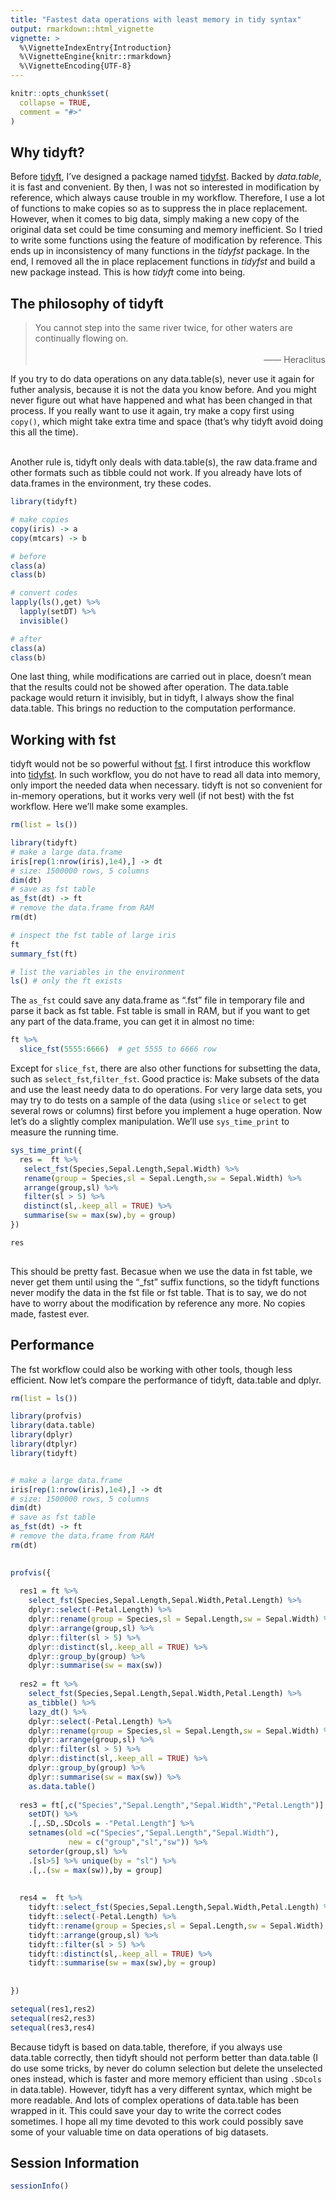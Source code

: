 ---
title: "Fastest data operations with least memory in tidy syntax"
output: rmarkdown::html_vignette
vignette: >
  %\VignetteIndexEntry{Introduction}
  %\VignetteEngine{knitr::rmarkdown}
  %\VignetteEncoding{UTF-8}
---

```{r, include = FALSE}
knitr::opts_chunk$set(
  collapse = TRUE,
  comment = "#>"
)
```

## Why tidyft?

Before [tidyft](https://github.com/hope-data-science/tidyft), I've designed a package named [tidyfst](https://github.com/hope-data-science/tidyfst). Backed by *data.table*, it is fast and convenient. By then, I was not so interested in modification by reference, which always cause trouble in my workflow. Therefore, I use a lot of functions to make copies so as to suppress the in place replacement. However, when it comes to big data, simply making a new copy of the original data set could be time consuming and memory inefficient. So I tried to write some functions using the feature of modification by reference. This ends up in inconsistency of many functions in the *tidyfst* package. In the end, I removed all the in place replacement functions in *tidyfst* and build a new package instead. This is how *tidyft* come into being.

## The philosophy of tidyft

> You cannot step into the same river twice, for other waters are continually flowing on. <br>
> <br>
> [—— Heraclitus]{style="float:right"}
> <br>

If you try to do data operations on any data.table(s), never use it again for futher analysis, because it is not the data you know before. And you might never figure out what have happened and what has been changed in that process. If you really want to use it again, try make a copy first using `copy()`, which might take extra time and space (that's why tidyft avoid doing this all the time).<br><br>

Another rule is, tidyft only deals with data.table(s), the raw data.frame and other formats such as tibble could not work. If you already have lots of data.frames in the environment, try these codes.

```{r setup}
library(tidyft)

# make copies
copy(iris) -> a
copy(mtcars) -> b

# before
class(a)
class(b)

# convert codes
lapply(ls(),get) %>%
  lapply(setDT) %>% 
  invisible()

# after
class(a)
class(b)
```

One last thing, while modifications are carried out in place, doesn't mean that the results could not be showed after operation. The data.table package would return it invisibly, but in tidyft, I always show the final data.table. This brings no reduction to the computation performance.

## Working with fst

tidyft would not be so powerful without [fst](https://github.com/fstpackage/fst). I first introduce this workflow into [tidyfst](https://hope-data-science.github.io/tidyfst/articles/example5_fst.html). In such workflow, you do not have to read all data into memory, only import the needed data when necessary. tidyft is not so convenient for in-memory operations, but it works very well (if not best) with the fst workflow. Here we'll make some examples.

```{r}
rm(list = ls())

library(tidyft)
# make a large data.frame
iris[rep(1:nrow(iris),1e4),] -> dt
# size: 1500000 rows, 5 columns
dim(dt)
# save as fst table
as_fst(dt) -> ft
# remove the data.frame from RAM
rm(dt)

# inspect the fst table of large iris
ft
summary_fst(ft)

# list the variables in the environment
ls() # only the ft exists
```

The `as_fst` could save any data.frame as ".fst" file in temporary file and parse it back as fst table. Fst table is small in RAM, but if you want to get any part of the data.frame, you can get it in almost no time:

```{r}
ft %>% 
  slice_fst(5555:6666)  # get 5555 to 6666 row
```



Except for `slice_fst`, there are also other functions for subsetting the data, such as `select_fst`,`filter_fst`. Good practice is: Make subsets of the data and use the least needy data to do operations. For very large data sets, you may try to do tests on a sample of the data (using `slice` or `select` to get several rows or columns) first before you implement a huge operation. Now let's do a slightly complex manipulation. We'll use `sys_time_print` to measure the running time.

```{r}

sys_time_print({
  res =  ft %>% 
   select_fst(Species,Sepal.Length,Sepal.Width) %>% 
   rename(group = Species,sl = Sepal.Length,sw = Sepal.Width) %>% 
   arrange(group,sl) %>% 
   filter(sl > 5) %>% 
   distinct(sl,.keep_all = TRUE) %>% 
   summarise(sw = max(sw),by = group)
})

res
  
```

This should be pretty fast. Becasue when we use the data in fst table, we never get them until using the "_fst" suffix functions, so the tidyft functions never modify the data in the fst file or fst table. That is to say, we do not have to worry about the modification by reference any more. No copies made, fastest ever.

## Performance
The fst workflow could also be working with other tools, though less efficient. Now let's compare the performance of tidyft, data.table and dplyr.

```{r}

rm(list = ls())

library(profvis)
library(data.table)
library(dplyr)
library(dtplyr)
library(tidyft)


# make a large data.frame
iris[rep(1:nrow(iris),1e4),] -> dt
# size: 1500000 rows, 5 columns
dim(dt)
# save as fst table
as_fst(dt) -> ft
# remove the data.frame from RAM
rm(dt)
  

profvis({
  
  res1 = ft %>% 
    select_fst(Species,Sepal.Length,Sepal.Width,Petal.Length) %>% 
    dplyr::select(-Petal.Length) %>% 
    dplyr::rename(group = Species,sl = Sepal.Length,sw = Sepal.Width) %>% 
    dplyr::arrange(group,sl) %>% 
    dplyr::filter(sl > 5) %>% 
    dplyr::distinct(sl,.keep_all = TRUE) %>% 
    dplyr::group_by(group) %>% 
    dplyr::summarise(sw = max(sw))
  
  res2 = ft %>% 
    select_fst(Species,Sepal.Length,Sepal.Width,Petal.Length) %>% 
    as_tibble() %>% 
    lazy_dt() %>% 
    dplyr::select(-Petal.Length) %>% 
    dplyr::rename(group = Species,sl = Sepal.Length,sw = Sepal.Width) %>% 
    dplyr::arrange(group,sl) %>% 
    dplyr::filter(sl > 5) %>% 
    dplyr::distinct(sl,.keep_all = TRUE) %>% 
    dplyr::group_by(group) %>% 
    dplyr::summarise(sw = max(sw)) %>% 
    as.data.table()
  
  res3 = ft[,c("Species","Sepal.Length","Sepal.Width","Petal.Length")] %>%  
    setDT() %>%
    .[,.SD,.SDcols = -"Petal.Length"] %>% 
    setnames(old =c("Species","Sepal.Length","Sepal.Width"),
             new = c("group","sl","sw")) %>% 
    setorder(group,sl) %>% 
    .[sl>5] %>% unique(by = "sl") %>% 
    .[,.(sw = max(sw)),by = group]
  
  
  res4 =  ft %>% 
    tidyft::select_fst(Species,Sepal.Length,Sepal.Width,Petal.Length) %>% 
    tidyft::select(-Petal.Length) %>% 
    tidyft::rename(group = Species,sl = Sepal.Length,sw = Sepal.Width) %>% 
    tidyft::arrange(group,sl) %>% 
    tidyft::filter(sl > 5) %>% 
    tidyft::distinct(sl,.keep_all = TRUE) %>% 
    tidyft::summarise(sw = max(sw),by = group)
  
  
})

setequal(res1,res2)
setequal(res2,res3)
setequal(res3,res4)

```

Because tidyft is based on data.table, therefore, if you always use data.table correctly, then tidyft should not perform better than data.table (I do use some tricks, by never do column selection but delete the unselected ones instead, which is faster and more memory efficient than using `.SDcols` in data.table). However, tidyft has a very different syntax, which might be more readable. And lots of complex operations of data.table has been wrapped in it. This could save your day to write the correct codes sometimes. I hope all my time devoted to this work could possibly save some of your valuable time on data operations of big datasets.


## Session Information
```{r}
sessionInfo()
```










